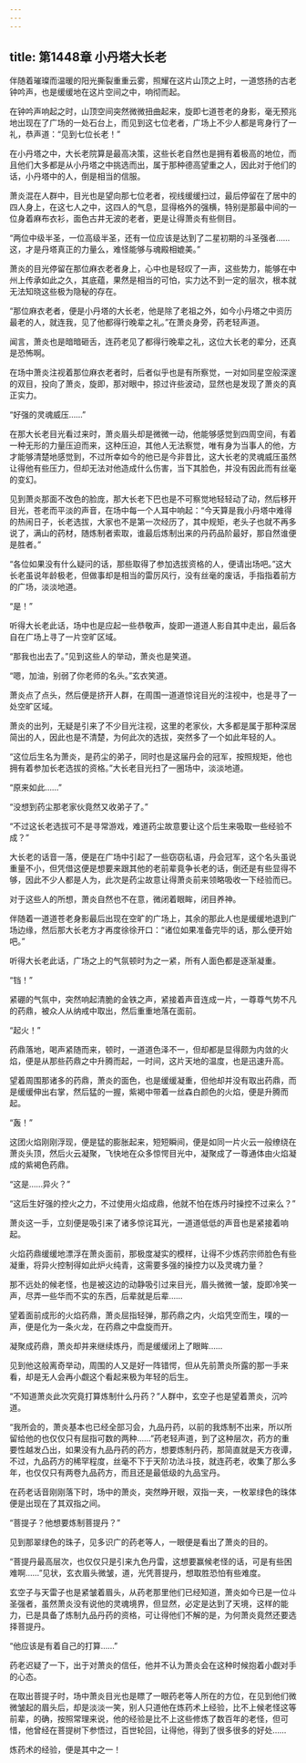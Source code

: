 ```yaml
---
---
---
```

title: 第1448章 小丹塔大长老
---



伴随着璀璨而温暖的阳光撕裂重重云雾，照耀在这片山顶之上时，一道悠扬的古老钟吟声，也是缓缓地在这片空间之中，响彻而起。

在钟吟声响起之时，山顶空间突然微微扭曲起来，旋即七道苍老的身影，毫无预兆地出现在了广场的一处石台上，而见到这七位老者，广场上不少人都是弯身行了一礼，恭声道：“见到七位长老！”

在小丹塔之中，大长老院算是最高决策，这些长老自然也是拥有着极高的地位，而且他们大多都是从小丹塔之中挑选而出，属于那种德高望重之人，因此对于他们的话，小丹塔中的人，倒是相当的信服。

萧炎混在人群中，目光也是望向那七位老者，视线缓缓扫过，最后停留在了居中的四人身上，在这七人之中，这四人的气息，显得格外的强横，特别是那最中间的一位身着麻布衣衫，面色古井无波的老者，更是让得萧炎有些侧目。

“两位中级半圣，一位高级半圣，还有一位应该是达到了二星初期的斗圣强者……这，才是丹塔真正的力量么，难怪能够与魂殿相媲美。”

萧炎的目光停留在那位麻衣老者身上，心中也是轻叹了一声，这些势力，能够在中州上传承如此之久，其底蕴，果然是相当的可怕，实力达不到一定的层次，根本就无法知晓这些极为隐秘的存在。

“那位麻衣老者，便是小丹塔的大长老，他是除了老祖之外，如今小丹塔之中资历最老的人，就连我，见了他都得行晚辈之礼。”在萧炎身旁，药老轻声道。

闻言，萧炎也是暗暗砸舌，连药老见了都得行晚辈之礼，这位大长老的辈分，还真是恐怖啊。

在场中萧炎注视着那位麻衣老者时，后者似乎也是有所察觉，一对如同星空般深邃的双目，投向了萧炎，旋即，那对眼中，掠过许些波动，显然也是发现了萧炎的真正实力。

“好强的灵魂威压……”

在那大长老目光看过来时，萧炎眉头却是微微一动，他能够感觉到四周空间，有着一种无形的力量压迫而来，这种压迫，其他人无法察觉，唯有身为当事人的他，方才能够清楚地感觉到，不过所幸如今的他已是今非昔比，这大长老的灵魂威压虽然让得他有些压力，但却无法对他造成什么伤害，当下其脸色，并没有因此而有丝毫的变幻。

见到萧炎那面不改色的脸庞，那大长老下巴也是不可察觉地轻轻动了动，然后移开目光，苍老而平淡的声音，在场中每一个人耳中响起：“今天算是我小丹塔中难得的热闹日子，长老选拔，大家也不是第一次经历了，其中规矩，老头子也就不再多说了，满山的药材，随炼制者索取，谁最后炼制出来的丹药品阶最好，那自然谁便是胜者。”

“各位如果没有什么疑问的话，那些取得了参加选拔资格的人，便请出场吧。”这大长老虽说年龄极老，但做事却是相当的雷厉风行，没有丝毫的废话，手指指着前方的广场，淡淡地道。

“是！”

听得大长老此话，场中也是应起一些恭敬声，旋即一道道人影自其中走出，最后各自在广场上寻了一片空旷区域。

“那我也出去了。”见到这些人的举动，萧炎也是笑道。

“嗯，加油，别弱了你老师的名头。”玄衣笑道。

萧炎点了点头，然后便是挤开人群，在周围一道道惊诧目光的注视中，也是寻了一处空旷区域。

萧炎的出列，无疑是引来了不少目光注视，这里的老家伙，大多都是属于那种深居简出的人，因此也是不清楚，为何此次的选拔，突然多了一个如此年轻的人。

“这位后生名为萧炎，是药尘的弟子，同时也是这届丹会的冠军，按照规矩，他也拥有着参加长老选拔的资格。”大长老目光扫了一圈场中，淡淡地道。

“原来如此……”

“没想到药尘那老家伙竟然又收弟子了。”

“不过这长老选拔可不是寻常游戏，难道药尘故意要让这个后生来吸取一些经验不成？”

大长老的话音一落，便是在广场中引起了一些窃窃私语，丹会冠军，这个名头虽说重量不小，但凭借这便是想要来跟其他的老前辈竟争长老的话，倒还是有些显得不够，因此不少人都是人为，此次是药尘故意让得萧炎前来领略吸收一下经验而已。

对于这些人的所想，萧炎自然也不在意，微闭着眼眸，闭目养神。

伴随着一道道苍老身影最后出现在空旷的广场上，其余的那此人也是缓缓地退到广场边缘，然后那大长老方才再度徐徐开口：“诸位如果准备完毕的话，那么便开始吧。”

听得大长老此话，广场之上的气氛顿时为之一紧，所有人面色都是逐渐凝重。

“铛！”

紧硼的气氛中，突然响起清脆的金铁之声，紧接着声音连成一片，一尊尊气势不凡的药鼎，被众人从纳戒中取出，然后重重地落在面前。

“起火！”

药鼎落地，喝声紧随而来，顿时，一道道色泽不一，但却都是显得颇为内敛的火焰，便是从那些药鼎之中升腾而起，一时间，这片天地的温度，也是迅速升高。

望着周围那诸多的药鼎，萧炎的面色，也是缓缓凝重，但他却并没有取出药鼎，而是缓缓伸出右掌，然后猛的一握，紫褐中带着一丝森白颜色的火焰，便是升腾而起。

“轰！”

这团火焰刚刚浮现，便是猛的膨胀起来，短短瞬间，便是如同一片火云一般缭绕在萧炎头顶，然后火云凝聚，飞快地在众多惊愕目光中，凝聚成了一尊通体由火焰凝成的紫褐色药鼎。

“这是……异火？”

“这后生好强的控火之力，不过使用火焰成鼎，他就不怕在炼丹时操控不过来么？”

萧炎这一手，立刻便是吸引来了诸多惊诧耳光，一道道低低的声音也是紧接着响起。

火焰药鼎缓缓地漂浮在萧炎面前，那极度凝实的模样，让得不少炼药宗师脸色有些凝重，将异火控制得如此炉火纯青，这需要多强的操控力以及灵魂力量？

那不远处的候老怪，也是被这边的动静吸引过来目光，眉头微微一皱，旋即冷笑一声，尽弄一些华而不实的东西，后辈就是后辈……

望着面前成形的火焰药鼎，萧炎屈指轻弹，那药鼎之内，火焰凭空而生，噗的一声，便是化为一条火龙，在药鼎之中盘旋而开。

凝聚成药鼎，萧炎却并来继续炼丹，而是缓缓闭上了眼眸……

见到他这般离奇举动，周围的人又是好一阵错愕，但从先前萧炎所露的那一手来看，却是无人会再小觑这个看起来极为年轻的后生。

“不知道萧炎此次究竟打算炼制什么丹药？”人群中，玄空子也是望着萧炎，沉吟道。

“我所会的，萧炎基本也已经全部习会，九品丹药，以前的我炼制不出来，所以所留给他的也仅仅只有屈指可数的两种……”药老轻声道，到了这种层次，药方的重要性越发凸出，如果没有九品丹药的药方，想要炼制丹药，那简直就是天方夜谭，不过，九品药方的稀罕程度，丝毫不下于天阶功法斗技，就连药老，收集了那么多年，也仅仅只有两卷九品药方，而且还是最低级的九品宝丹。

在药老话音刚刚落下时，场中的萧炎，突然睁开眼，双指一夹，一枚翠绿色的珠体便是出现在了其双指之间。

“菩提子？他想要炼制菩提丹？”

见到那翠绿色的珠子，见多识广的药老等人，一眼便是看出了萧炎的目的。

“菩提丹最高层次，也仅仅只是引来九色丹雷，这想要赢候老怪的话，可是有些困难啊……”见状，玄衣眉头微皱，道，光凭菩提丹，想取胜恐怕有些难度。

玄空子与天雷子也是紧皱着眉头，从药老那里他们已经知道，萧炎如今已是一位斗圣强者，虽然萧炎没有说他的灵魂境界，但显然，必定是达到了天境，这样的能力，已是具备了炼制九品丹药的资格，可让得他们不解的是，为何萧炎竟然还要选择菩提丹。

“他应该是有着自己的打算……”

药老迟疑了一下，出于对萧炎的信任，他并不认为萧炎会在这种时候抱着小觑对手的心态。

在取出菩提子时，场中萧炎目光也是瞟了一眼药老等人所在的方位，在见到他们微微皱起的眉头后，却是淡淡一笑，别人只道他在炼药术上经验，比不上候老怪这等前辈，的确，按照常理来说，他的经验是比不上这些修炼了数百年的老怪，但可惜，他曾经在菩提树下参悟过，百世轮回，让得他，得到了很多很多的好处……

炼药术的经验，便是其中之一！